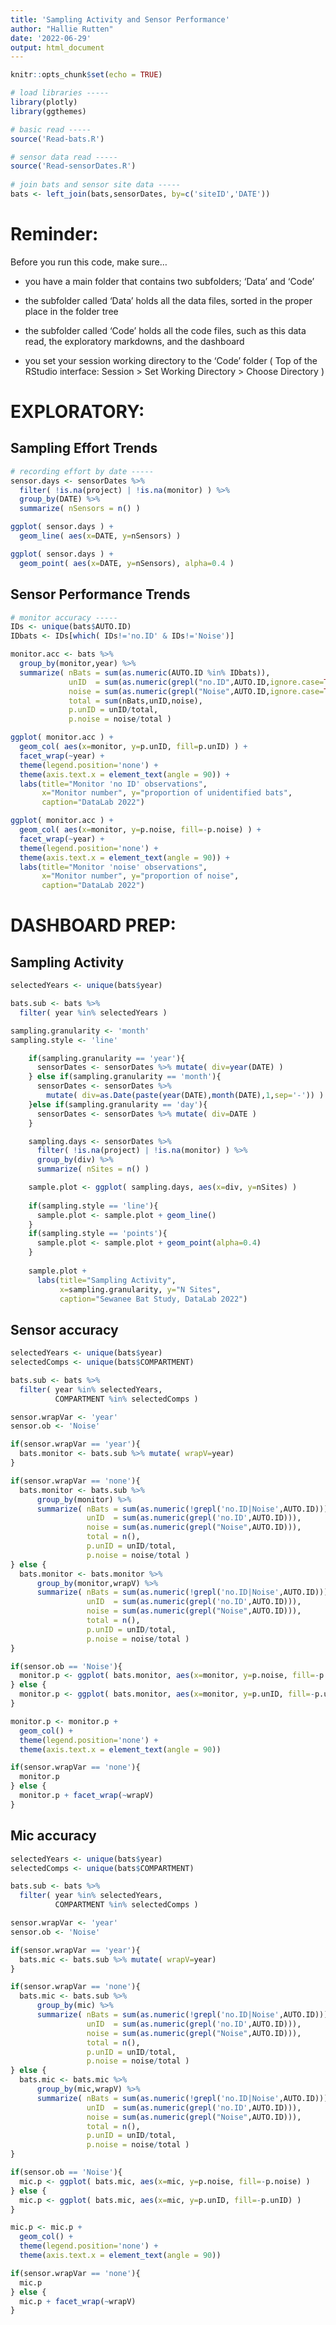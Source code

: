 ```yaml
---
title: 'Sampling Activity and Sensor Performance'
author: "Hallie Rutten"
date: '2022-06-29'
output: html_document
---
```


```r
knitr::opts_chunk$set(echo = TRUE)

# load libraries -----
library(plotly)
library(ggthemes)

# basic read -----
source('Read-bats.R')

# sensor data read -----
source('Read-sensorDates.R')
  
# join bats and sensor site data -----
bats <- left_join(bats,sensorDates, by=c('siteID','DATE'))
```

# Reminder:

Before you run this code, make sure...

- you have a main folder that contains two subfolders; 'Data' and 'Code'

- the subfolder called 'Data' holds all the data files,
  sorted in the proper place in the folder tree
  
- the subfolder called 'Code' holds all the code files,
  such as this data read, the exploratory markdowns, and the dashboard
  
- you set your session working directory to the 'Code' folder
  ( Top of the RStudio interface: Session > Set Working Directory > Choose Directory )




# EXPLORATORY:

## Sampling Effort Trends

```r
# recording effort by date -----
sensor.days <- sensorDates %>% 
  filter( !is.na(project) | !is.na(monitor) ) %>%
  group_by(DATE) %>% 
  summarize( nSensors = n() )

ggplot( sensor.days ) +
  geom_line( aes(x=DATE, y=nSensors) )

ggplot( sensor.days ) +
  geom_point( aes(x=DATE, y=nSensors), alpha=0.4 )
```

## Sensor Performance Trends

```r
# monitor accuracy -----
IDs <- unique(bats$AUTO.ID)
IDbats <- IDs[which( IDs!='no.ID' & IDs!='Noise')]

monitor.acc <- bats %>% 
  group_by(monitor,year) %>% 
  summarize( nBats = sum(as.numeric(AUTO.ID %in% IDbats)),
             unID  = sum(as.numeric(grepl("no.ID",AUTO.ID,ignore.case=TRUE))),
             noise = sum(as.numeric(grepl("Noise",AUTO.ID,ignore.case=TRUE))),
             total = sum(nBats,unID,noise),
             p.unID = unID/total, 
             p.noise = noise/total )

ggplot( monitor.acc ) +
  geom_col( aes(x=monitor, y=p.unID, fill=p.unID) ) +
  facet_wrap(~year) +
  theme(legend.position='none') +
  theme(axis.text.x = element_text(angle = 90)) +
  labs(title="Monitor 'no ID' observations",
       x="Monitor number", y="proportion of unidentified bats",
       caption="DataLab 2022")

ggplot( monitor.acc ) +
  geom_col( aes(x=monitor, y=p.noise, fill=-p.noise) ) +
  facet_wrap(~year) +
  theme(legend.position='none') +
  theme(axis.text.x = element_text(angle = 90)) +
  labs(title="Monitor 'noise' observations",
       x="Monitor number", y="proportion of noise",
       caption="DataLab 2022")
```










# DASHBOARD PREP:

## Sampling Activity

```r
selectedYears <- unique(bats$year)

bats.sub <- bats %>% 
  filter( year %in% selectedYears )

sampling.granularity <- 'month'
sampling.style <- 'line'
```

```r
    if(sampling.granularity == 'year'){
      sensorDates <- sensorDates %>% mutate( div=year(DATE) )
    } else if(sampling.granularity == 'month'){
      sensorDates <- sensorDates %>% 
        mutate( div=as.Date(paste(year(DATE),month(DATE),1,sep='-')) )
    }else if(sampling.granularity == 'day'){
      sensorDates <- sensorDates %>% mutate( div=DATE )
    }
```

```r
    sampling.days <- sensorDates %>% 
      filter( !is.na(project) | !is.na(monitor) ) %>%
      group_by(div) %>% 
      summarize( nSites = n() )
```

```r
    sample.plot <- ggplot( sampling.days, aes(x=div, y=nSites) )
    
    if(sampling.style == 'line'){
      sample.plot <- sample.plot + geom_line()
    }
    if(sampling.style == 'points'){
      sample.plot <- sample.plot + geom_point(alpha=0.4)
    }
    
    sample.plot +
      labs(title="Sampling Activity",
           x=sampling.granularity, y="N Sites",
           caption="Sewanee Bat Study, DataLab 2022")
```


## Sensor accuracy

```r
selectedYears <- unique(bats$year)
selectedComps <- unique(bats$COMPARTMENT)

bats.sub <- bats %>% 
  filter( year %in% selectedYears,
          COMPARTMENT %in% selectedComps )

sensor.wrapVar <- 'year'
sensor.ob <- 'Noise'
```

```r
if(sensor.wrapVar == 'year'){
  bats.monitor <- bats.sub %>% mutate( wrapV=year)
}

if(sensor.wrapVar == 'none'){
  bats.monitor <- bats.sub %>% 
      group_by(monitor) %>% 
      summarize( nBats = sum(as.numeric(!grepl('no.ID|Noise',AUTO.ID))),
                 unID  = sum(as.numeric(grepl('no.ID',AUTO.ID))),
                 noise = sum(as.numeric(grepl("Noise",AUTO.ID))),
                 total = n(),
                 p.unID = unID/total, 
                 p.noise = noise/total )
} else {
  bats.monitor <- bats.monitor %>% 
      group_by(monitor,wrapV) %>% 
      summarize( nBats = sum(as.numeric(!grepl('no.ID|Noise',AUTO.ID))),
                 unID  = sum(as.numeric(grepl('no.ID',AUTO.ID))),
                 noise = sum(as.numeric(grepl("Noise",AUTO.ID))),
                 total = n(),
                 p.unID = unID/total, 
                 p.noise = noise/total )
}
```

```r
if(sensor.ob == 'Noise'){
  monitor.p <- ggplot( bats.monitor, aes(x=monitor, y=p.noise, fill=-p.noise) )
} else {
  monitor.p <- ggplot( bats.monitor, aes(x=monitor, y=p.unID, fill=-p.unID) )
}

monitor.p <- monitor.p +
  geom_col() +
  theme(legend.position='none') +
  theme(axis.text.x = element_text(angle = 90))

if(sensor.wrapVar == 'none'){
  monitor.p
} else {
  monitor.p + facet_wrap(~wrapV)
}
```




## Mic accuracy

```r
selectedYears <- unique(bats$year)
selectedComps <- unique(bats$COMPARTMENT)

bats.sub <- bats %>% 
  filter( year %in% selectedYears,
          COMPARTMENT %in% selectedComps )

sensor.wrapVar <- 'year'
sensor.ob <- 'Noise'
```

```r
if(sensor.wrapVar == 'year'){
  bats.mic <- bats.sub %>% mutate( wrapV=year)
}

if(sensor.wrapVar == 'none'){
  bats.mic <- bats.sub %>% 
      group_by(mic) %>% 
      summarize( nBats = sum(as.numeric(!grepl('no.ID|Noise',AUTO.ID))),
                 unID  = sum(as.numeric(grepl('no.ID',AUTO.ID))),
                 noise = sum(as.numeric(grepl("Noise",AUTO.ID))),
                 total = n(),
                 p.unID = unID/total, 
                 p.noise = noise/total )
} else {
  bats.mic <- bats.mic %>% 
      group_by(mic,wrapV) %>% 
      summarize( nBats = sum(as.numeric(!grepl('no.ID|Noise',AUTO.ID))),
                 unID  = sum(as.numeric(grepl('no.ID',AUTO.ID))),
                 noise = sum(as.numeric(grepl("Noise",AUTO.ID))),
                 total = n(),
                 p.unID = unID/total, 
                 p.noise = noise/total )
}
```

```r
if(sensor.ob == 'Noise'){
  mic.p <- ggplot( bats.mic, aes(x=mic, y=p.noise, fill=-p.noise) )
} else {
  mic.p <- ggplot( bats.mic, aes(x=mic, y=p.unID, fill=-p.unID) )
}

mic.p <- mic.p +
  geom_col() +
  theme(legend.position='none') +
  theme(axis.text.x = element_text(angle = 90))

if(sensor.wrapVar == 'none'){
  mic.p
} else {
  mic.p + facet_wrap(~wrapV)
}
```
